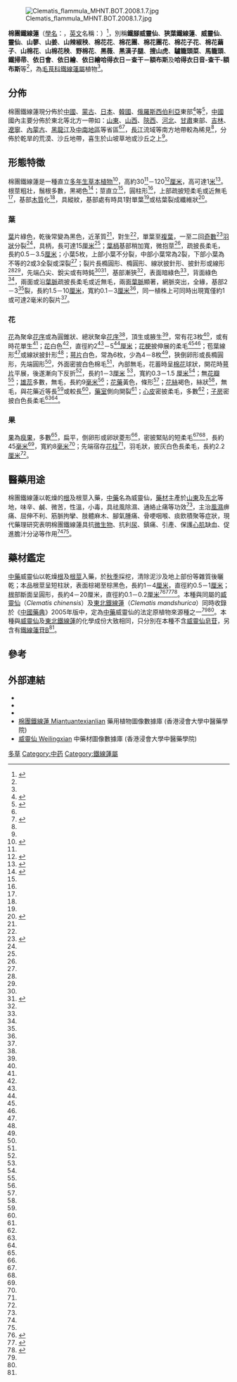 {{noteTA
|1=zh-hans:厘米;zh-hk:厘米;zh-tw:公分;
|2=zh-hans:毫米;zh-hk:毫米;zh-tw:公釐;
}}
{{Speciesbox
| name =  棉團鐵線蓮
| image = Clematis flamula flor.jpg
| image_width = 
| image_caption = 
| genus = Clematis
| species = hexapetala
| authority = Pall.<ref name="ars">{{cite encyclopedia | encyclopedia=美國種質資源信息網路. 美國農業部. | title=Clematis hexapetala Pall. | volume= | pages= | url=http://www.ars-grin.gov/cgi-bin/npgs/html/taxon.pl?64 | access-date=2011-10-09 | archive-date=2009-01-20 | archive-url=https://web.archive.org/web/20090120083006/http://www.ars-grin.gov/cgi-bin/npgs/html/taxon.pl?64 | dead-url=no }}</ref>
| synonyms = 
* ''Clematis angustifolia'' <small> Jacq. </small> 
* ''Clematis angustifolia'' <small> var. breviloba Freyn </small> 
* ''Clematis angustifolia'' <small> var. dissecta Yabe </small>  
* ''Clematis angustifolia '' <small>var. longiloba Freyn </small> 
* ''Clematis hexapetala'' <small> f. longiloba (Freyn) S.H.Li & Y.H.Huang </small>   
* ''Clematis hexapetala '' <small>var. longiloba (Freyn) S. Y. Hu</small> 
* ''Clematis hexapetala'' <small> var. smithiana S. Y. Hu  </small> 
* ''Clematis lasiantha'' <small> Fisch.  </small> 
* ''Clematis pallasii'' <small>Gmelin</small> 
<ref name="NM 物種信息卡">{{cite encyclopedia | encyclopedia=中國自然標本館 | title= Clematis hexapetala Pall.  棉團鐵線蓮  |volume=|pages=|url=http://www.nature-museum.net/%28S%28lbgb3t55nj1noq3e30b5lfqu%29%29/Album/7764.spid}}</ref><ref>{{cite encyclopedia | encyclopedia=The Plant List 2010 | title= Clematis hexapetala Pall.  棉團鐵線蓮  |volume=|pages=|url=http://www.theplantlist.org/tpl/record/kew-2726127}}</ref>
}}
[[File:Clematis_flammula_MHNT.BOT.2008.1.7.jpg|thumb]]

'''棉團鐵線蓮'''（[[學名|學名]]：''{{lang|la|Clematis hexapetala}}''，[[英文|英文]]名稱：''{{lang|en|Miantuantexianlian}}''）<ref name="浸大">{{cite encyclopedia| encyclopedia=香港浸會大學中醫藥學院藥用植物圖像數據庫| title=棉團鐵線蓮 Miantuantexianlian| volume=| pages=| url=http://libproject.hkbu.edu.hk/was40/detail?channelid=1288&searchword=herb_id=D00646| access-date=2011-10-09| archive-date=2016-03-04| archive-url=https://web.archive.org/web/20160304091140/http://libproject.hkbu.edu.hk/was40/detail?channelid=1288&searchword=herb_id=D00646| dead-url=no}}</ref>，別稱'''鐵腳威靈仙'''、'''狹葉鐵線蓮'''、'''威靈仙'''、'''靈仙'''、'''山蓼'''、'''山姜'''、'''山辣椒秧'''、'''棉花花'''、'''棉花團'''、'''棉花團花'''、'''棉花子花'''、'''棉花繭子'''、'''山棉花'''、'''山棉花秧'''、'''野棉花'''、'''黑薇'''、'''黑漢子腿'''、'''搜山虎'''、'''驢籠頭菜'''、'''馬籠頭'''、'''鐵掃帚'''、'''依日會'''、'''依日繪'''、'''依日繪哈得衣日－查干－額布斯'''及''' 哈得衣日音-查干-額布斯'''等<ref name="NM 物種信息卡"/>，為[[毛茛科|毛茛科]][[鐵線蓮屬|鐵線蓮屬]]植物<ref name="浸大"/>。

==分佈==

棉團鐵線蓮現分佈於[[中國|中國]]、[[蒙古|蒙古]]、[[日本|日本]]、[[韓國|韓國]]、[[俄羅斯|俄羅斯]][[西伯利亞|西伯利亞]]東部<ref name="中國">{{cite encyclopedia| encyclopedia=中國植物誌| title=棉團鐵線蓮| volume=28| pages=156-158| url=http://v2.cvh.org.cn/zhiwuzhi/page/28/156.pdf}}{{dead link|date=2018年3月 |bot=InternetArchiveBot |fix-attempted=yes }}</ref>等<ref name="ars">{{cite encyclopedia | encyclopedia=美國種質資源信息網路. 美國農業部. | title= Clematis hexapetala Pall. | volume= | pages=|url=http://www.ars-grin.gov/cgi-bin/npgs/html/taxon.pl?64}}</ref>，[[中國|中國]]國內主要分佈於東北等北方一帶如：[[山東|山東]]、[[山西|山西]]、[[陝西|陝西]]、[[河北|河北]]、[[甘肅|甘肅]]東部、[[吉林|吉林]]、[[遼寧|遼寧]]、[[內蒙古|內蒙古]]、[[黑龍江|黑龍江]]及[[中南地區|中南地區]]等省區<ref name="浸大"/><ref name="當代藥用">{{cite book|title=《當代藥用植物典 1》|author=趙中振, 蕭培根|publisher=香港賽馬會中藥研究院|page=222-225|isbn=978-988-99226-0-3|url=http://www.hkjcicm.org/cm_database/plants/detail.aspx?herb_id=320|date=2006年8月}}{{dead link|date=2018年1月 |bot=InternetArchiveBot |fix-attempted=yes }}</ref>，[[長江|長江]]流域等南方地帶較為稀見<ref name = "當代藥用"/>，分佈於乾旱的荒漠、沙丘地帶，喜生於山坡草地或沙丘之上<ref name="中國"/>。

==形態特徵==

棉團鐵線蓮是一種直立[[多年生|多年生]][[草本|草本]][[植物|植物]]<ref name="遼寧">{{cite encyclopedia| encyclopedia=遼寧植物誌| title=棉團鐵線蓮| volume=遼寧植物誌| pages=525| url=http://v2.cvh.org.cn/difangzhi/liaoning/page/%E4%B8%8A%E5%86%8C/525.pdf}}{{dead link|date=2018年3月 |bot=InternetArchiveBot |fix-attempted=yes }}</ref>，高約30<ref name="中國"/>－120<ref name="黑龍江">{{cite encyclopedia| encyclopedia=黑龍江植物誌| title=棉團鐵線蓮| volume=5| pages=61-62| url=http://v2.cvh.org.cn/difangzhi/heilongjiang/page/5/061a.pdf}}{{dead link|date=2018年3月 |bot=InternetArchiveBot |fix-attempted=yes }}</ref>[[厘米|厘米]]，高可達1[[米_(单位)|米]]<ref name="秦嶺">{{cite encyclopedia| encyclopedia=秦嶺植物誌| title=棉團鐵線蓮| volume=1(2)| pages=292| url=http://v2.cvh.org.cn/difangzhi/qinling/page/1(2)/292.pdf}}{{dead link|date=2018年3月 |bot=InternetArchiveBot |fix-attempted=yes }}</ref>。根莖粗壯，鬚根多數，黑褐色<ref name="內蒙古">{{cite encyclopedia| encyclopedia=內蒙古植物誌| title=棉團鐵線蓮| volume=2| pages=519-520| url=http://v2.cvh.org.cn/difangzhi/neimenggu/page/2/519b.pdf}}{{dead link|date=2018年3月 |bot=InternetArchiveBot |fix-attempted=yes }}</ref>；莖直立<ref name="內蒙古"/>，圓柱形<ref name="內蒙古"/>，上部疏披短柔毛或近無毛<ref name="秦嶺"/>，基部[[木質|木質]]化<ref name="秦嶺"/>，具縱紋，基部處有時具1對單葉<ref name="內蒙古"/>或枯葉裂成纖維狀<ref name="河北">{{cite encyclopedia| encyclopedia=河北植物誌| title=棉團鐵線蓮| volume=1| pages=471-472| url=http://v2.cvh.org.cn/difangzhi/hebei/page/1/471a.pdf}}{{dead link|date=2018年3月 |bot=InternetArchiveBot |fix-attempted=yes }}</ref>。

===葉===
[[葉|葉]]片綠色，乾後常變為黑色，近革質<ref name="黑龍江"/>，對生<ref name="內蒙古"/>，單葉至[[複葉|複葉]]，一至二回[[奇數|奇數]]<ref name="河南">{{cite encyclopedia| encyclopedia=河南植物誌| title=棉團鐵線蓮| volume=1| pages=448| url=http://v2.cvh.org.cn/difangzhi/henan/page/1/448.pdf}}{{dead link|date=2018年3月 |bot=InternetArchiveBot |fix-attempted=yes }}</ref>[[羽狀|羽狀]]分裂<ref name="遼寧"/>，具柄，長可達15[[厘米|厘米]]<ref name="秦嶺"/>；[[葉柄|葉柄]]基部稍加寬，微抱莖<ref name="河北"/>，疏披長柔毛，長約0.5－3.5[[厘米|厘米]]；小葉5枚，上部小葉不分裂，中部小葉常為2裂，下部小葉為不等的2或3全裂或深裂<ref name="河南"/>；裂片長橢圓形、橢圓形、線狀披針形、披針形或線形<ref name="中國"/><ref name="秦嶺"/>，先端凸尖、銳尖或有時鈍<ref name="中國"/><ref name="北京">{{cite encyclopedia| encyclopedia=北京植物誌| title=棉團鐵線蓮| volume=上冊| pages=248-249| url=http://v2.cvh.org.cn/difangzhi/beijing/page/%E4%B8%8A%E5%86%8C/248b.pdf}}{{dead link|date=2018年3月 |bot=InternetArchiveBot |fix-attempted=yes }}</ref>，基部漸狹<ref name="秦嶺"/>，表面暗綠色<ref name="秦嶺"/>，背面綠色<ref name="秦嶺"/>，兩面或沿[[葉脈|葉脈]]疏披長柔毛或近無毛，兩面[[葉脈|葉脈]]顯著，網脈突出，全緣，基部2－3<ref name="北京"/>裂，長約1.5－10[[厘米|厘米]]，寬約0.1－3[[厘米|厘米]]<ref name="內蒙古"/>，同一植株上可同時出現寬僅約1或可達2毫米的裂片<ref name="中國"/>。

===花===

[[花|花]]為聚傘[[花序|花序]]或為圓錐狀、總狀聚傘[[花序|花序]]<ref name="中國"/>，頂生或腋生<ref name="內蒙古"/>，常有花3枚<ref name="內蒙古"/>，或有時花單生<ref name="中國"/>；[[花|花]]白色<ref name="秦嶺"/>，直徑約2<ref name="遼寧"/>－5<ref name="北京"/>[[厘米|厘米]]；[[花梗|花梗]]披伸展的柔毛<ref name="內蒙古"/><ref name="河南"/>；苞葉線形<ref name="河北"/>或線狀披針形<ref name="河南"/>；[[萼片|萼片]]白色，常為6枚，少為4－8枚<ref name="內蒙古"/>，狹倒卵形或長橢圓形，先端圓形<ref name="內蒙古"/>，外面密披白色棉毛<ref name="內蒙古"/>，內部無毛，花蓄時呈[[棉花|棉花]]球狀，開花時[[萼片|萼片]]平展，後遂漸向下反折<ref name="內蒙古"/>，長約1－3[[厘米|厘米]] <ref name="黑龍江"/>，寬約0.3－1.5 [[厘米|厘米]]<ref name="中國"/>；無[[花瓣|花瓣]]<ref name="內蒙古"/>；[[雄蕊|雄蕊]]多數，無毛，長約9[[毫米|毫米]]<ref name="內蒙古"/>；[[花藥|花藥]]黃色，條形<ref name="內蒙古"/>；[[花絲|花絲]]褐色，絲狀<ref name="秦嶺"/>，無毛，與花藥近等長<ref name="內蒙古"/>或較長<ref name="秦嶺"/>，[[藥室|藥室]]側向開裂<ref name="秦嶺"/>；[[心皮|心皮]]密披柔毛，多數<ref name="內蒙古"/>；[[子房|子房]]密披白色長柔毛<ref name="秦嶺"/><ref name="河北"/>。

===果===

[[果|果]]為[[瘦果|瘦果]]，多數<ref name="河北"/>，扁平，倒卵形或卵狀菱形<ref name="秦嶺"/>，密披緊貼的短柔毛<ref name="秦嶺"/><ref name="內蒙古"/>，長約45[[毫米|毫米]]<ref name="秦嶺"/>，寬約8[[毫米|毫米]]<ref name="河北"/>；先端宿存[[花柱|花柱]]<ref name="河北"/>，羽毛狀，披灰白色長柔毛，長約2.2[[厘米|厘米]]<ref name="內蒙古"/>。

==醫藥用途==
{{medical}}
棉團鐵線蓮以乾燥的[[根|根]]及根莖入藥，[[中藥|中藥]]名為威靈仙，[[藥材|藥材]]主產於[[山東|山東]]及[[中国东北地区|东北]]等地，味辛、鹹、微苦，性溫，小毒，具祛風除濕、通絡止痛等功效<ref name="浸大"/>，主治[[風濕|風濕]]痹痛、屈伸不利、筋脈拘攣、肢體麻木、腳氣腫痛、骨哽咽喉、痰飲積聚等症狀，現代藥理研究表明棉團鐵線蓮具抗[[微生物|微生物]]、抗利[[尿|尿]]、鎮痛、引產、保護[[心肌|心肌]]缺血、促進膽汁分泌等作用<ref name="浸大"/><ref name = "當代藥用"/>。

==藥材鑑定==

[[中藥|中藥]]威靈仙以乾燥[[根|根]]及[[根莖|根莖]]入藥，於[[秋季|秋季]]採挖，清除泥沙及地上部份等雜質後曬乾；本品根莖呈短柱狀，表面棕褐至棕黑色，長約1－4[[厘米|厘米]]，直徑約0.5－1[[厘米|厘米]]；[[根|根]]部斷面呈圓形，長約4－20厘米，直徑約0.1－0.2[[厘米|厘米]]<ref name="香港中藥材">{{cite book|title=《香港中藥材圖鑑》|author= 趙中振|publisher=香港浸會大學中醫藥學院|page=208|isbn= 988-97448-1-3|date=2003年10月}}</ref><ref>{{cite book|title=《常用中藥材鑑別圖典》|author=趙中振, 陳虎彪|publisher=萬里機構|page=143|isbn= 978-962-14-4150-8|date=2010年1月}}</ref><ref>{{cite book|title=《中華人民共和國藥典中藥彩色圖集（1995年版）》|author=中華人民共和國衛生部藥典委員會|publisher=三聯書店|page=325-326|isbn=962-04-1326-1|date=1996年11月}}</ref>。本種與同屬的[[威靈仙|威靈仙]]（''Clematis chinensis ''）及[[東北鐵線蓮|東北鐵線蓮]]（''Clematis mandshurica''）同時收錄於《[[中國藥典|中國藥典]]》2005年版中，定為[[中藥|中藥]]威靈仙的法定原植物來源種之一<ref name = "當代藥用"/><ref name="香港中藥材"/>。本種與[[威靈仙|威靈仙]]及[[東北鐵線蓮|東北鐵線蓮]]的化學成份大致相同，只分別在本種不含[[威靈仙皂苷|威靈仙皂苷]]，另含有[[鐵線蓮苷|鐵線蓮苷]]B<ref name = "當代藥用"/>。

==參考==
{{reflist|2}}

==外部連結==
{{refbegin}}
* {{zh-hans}}{{cite web | url= http://www.plantphoto.cn/tu.aspx?id=997802 | title= 棉團鐵線蓮 | publisher= 中國植物圖像庫 | accessdate= October 9, 2011 | archive-date= 2016-03-04 | archive-url= https://web.archive.org/web/20160304191444/http://www.plantphoto.cn/tu.aspx?id=997802 | dead-url= no }}
* {{zh-hans}}{{cite web | url= http://www.nature-museum.net/album/ShowSpAlbum.aspx?spid=7764 | title= 棉團鐵線蓮 | publisher=中國自然標本館.CFH 物種相冊 |accessdate=October 9, 2011}}
* {{zh-hans}}{{cite web | url=http://www.zhiwutong.com/latin/Ranunculaceae/Clematis-hexapetala-Pall.htm | title=棉團鐵線蓮| publisher= 植物通 | accessdate=October 9, 2011}}
* [http://libproject.hkbu.edu.hk/was40/detail?lang=ch&channelid=1288&searchword=herb_id=D00646 棉團鐵線蓮 Miantuantexianlian] {{Wayback|url=http://libproject.hkbu.edu.hk/was40/detail?lang=ch&channelid=1288&searchword=herb_id=D00646 |date=20131002014749 }} 藥用植物圖像數據庫 (香港浸會大學中醫藥學院) {{zh}}{{en}}
* [http://libproject.hkbu.edu.hk/was40/detail?channelid=47953&searchword=pid=B00131 威靈仙 Weilingxian] {{Wayback|url=http://libproject.hkbu.edu.hk/was40/detail?channelid=47953&searchword=pid=B00131 |date=20131002014919 }} 中藥材圖像數據庫 (香港浸會大學中醫藥學院)

{{wikispecies-inline|Clematis hexapetala|棉團鐵線蓮}}
{{commonscat-inline|Clematis hexapetala|棉團鐵線蓮}}
{{refend}}
{{Taxonbar}}

[[Category:藥用植物|多草]]
[[Category:中药|Category:中药]]
[[Category:鐵線蓮屬|Category:鐵線蓮屬]]
